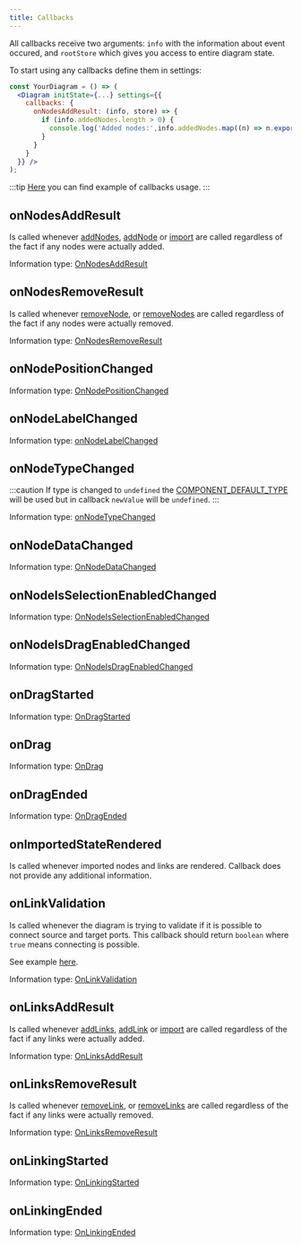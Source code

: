 ```yaml
---
title: Callbacks
---
```


All callbacks receive two arguments: `info` with the information about event occured, and `rootStore` which gives you access to entire diagram state.

To start using any callbacks define them in settings:
```jsx
const YourDiagram = () => (
  <Diagram initState={...} settings={{
    callbacks: {
      onNodesAddResult: (info, store) => {
        if (info.addedNodes.length > 0) {
          console.log('Added nodes:',info.addedNodes.map((n) => n.export()));
        }
      }
    }
  }} />
);
```

:::tip
[Here](/examples/callbacks) you can find example of callbacks usage.
:::

## onNodesAddResult
Is called whenever [addNodes](api/classes/NodesStore#addnodes), [addNode](api/classes/NodesStore#addnode) or [import](api/classes/NodesStore#import) are called regardless of the fact if any nodes were actually added.

Information type: [OnNodesAddResult](api/interfaces/OnNodesAddResult)

## onNodesRemoveResult
Is called whenever [removeNode](api/classes/NodesStore#removenode), or [removeNodes](api/classes/NodesStore#removenodes) are called regardless of the fact if any nodes were actually removed.

Information type: [OnNodesRemoveResult](api/interfaces/OnNodesRemoveResult)

## onNodePositionChanged

Information type: [OnNodePositionChanged](api/interfaces/OnNodePositionChanged)

## onNodeLabelChanged

Information type: [onNodeLabelChanged](api/interfaces/OnNodeLabelChanged)

## onNodeTypeChanged

:::caution
If type is changed to `undefined` the [COMPONENT_DEFAULT_TYPE](api/#component_default_type) will be used but in callback `newValue` will be `undefined`.
:::

Information type: [onNodeTypeChanged](api/interfaces/OnNodeTypeChanged)

## onNodeDataChanged

Information type: [OnNodeDataChanged](api/interfaces/OnNodeDataChanged)

## onNodeIsSelectionEnabledChanged

Information type: [OnNodeIsSelectionEnabledChanged](api/interfaces/OnNodeIsSelectionEnabledChanged)

## onNodeIsDragEnabledChanged

Information type: [OnNodeIsDragEnabledChanged](api/interfaces/OnNodeIsDragEnabledChanged)

## onDragStarted

Information type: [OnDragStarted](api/interfaces/OnDragStarted)

## onDrag

Information type: [OnDrag](api/interfaces/OnDrag)

## onDragEnded

Information type: [OnDragEnded](api/interfaces/OnNodesAddResult)

## onImportedStateRendered
Is called whenever imported nodes and links are rendered.
Callback does not provide any additional information.

## onLinkValidation
Is called whenever the diagram is trying to validate if it is possible to connect source and target ports. This callback should return `boolean` where `true` means connecting is possible.

See example [here](/examples/calculator).

Information type: [OnLinkValidation](api/interfaces/OnLinkValidation)

## onLinksAddResult
Is called whenever [addLinks](api/classes/LinksStore#addlinks), [addLink](api/classes/LinksStore#addlink) or [import](api/classes/LinksStore#import) are called regardless of the fact if any links were actually added.

Information type: [OnLinksAddResult](api/interfaces/OnLinksAddResult)

## onLinksRemoveResult
Is called whenever [removeLink](api/classes/LinksStore#removelink), or [removeLinks](api/classes/LinksStore#removelinks) are called regardless of the fact if any links were actually removed.

Information type: [OnLinksRemoveResult](api/interfaces/OnLinksRemoveResult)

## onLinkingStarted

Information type: [OnLinkingStarted](api/interfaces/OnLinkingStarted)

## onLinkingEnded

Information type: [OnLinkingEnded](api/interfaces/OnLinkingEnded)
